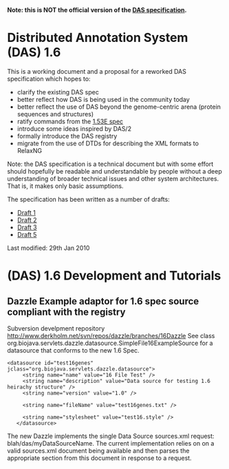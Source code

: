 '''Note: this is NOT the official version of the [http://biodas.org/documents/spec.html DAS specification].'''

=Distributed Annotation System (DAS) 1.6=

This is a working document and a proposal for a reworked DAS specification which hopes to:
* clarify the existing DAS spec
* better reflect how DAS is being used in the community today
* better reflect the use of DAS beyond the genome-centric arena (protein sequences and structures)
* ratify commands from the [http://www.dasregistry.org/spec_1.53E.jsp 1.53E spec] 
* introduce some ideas inspired by DAS/2
* formally introduce the DAS registry
* migrate from the use of DTDs for describing the XML formats to RelaxNG

Note: the DAS specification is a technical document but with some effort should hopefully be readable and understandable by people without a deep understanding of broader technical issues and other system architectures. That is, it makes only basic assumptions.

The specification has been written as a number of drafts:
* [http://www.ebi.ac.uk/~aj/1.6_draft1/documents/spec.html Draft 1]
* [http://www.ebi.ac.uk/~aj/1.6_draft2/documents/spec.html Draft 2]
* [http://www.ebi.ac.uk/~aj/1.6_draft3/documents/spec.html Draft 3]
* [http://www.ebi.ac.uk/~aj/1.6_draft5/documents/spec.html Draft 5]
Last modified: 29th Jan 2010


=(DAS) 1.6 Development and Tutorials=
==Dazzle Example adaptor for 1.6 spec source compliant with the registry ==

Subversion develpment repository http://www.derkholm.net/svn/repos/dazzle/branches/16Dazzle
See class org.biojava.servlets.dazzle.datasource.SimpleFile16ExampleSource for a datasource that conforms to the new 1.6 Spec.
<pre>
<datasource id="test16genes" jclass="org.biojava.servlets.dazzle.datasource">
     <string name="name" value="16 File Test" />
     <string name="description" value="Data source for testing 1.6 heirachy structure" />
     <string name="version" value="1.0" /> 
     
     <string name="fileName" value="test16genes.txt" />

     <string name="stylesheet" value="test16.style" />
   </datasource>
</pre>

The new Dazzle implements the single Data Source sources.xml request: blah/das/myDataSourceName. The current implementation relies on on a valid sources.xml document being available and then parses the appropriate section from this document in response to a request.